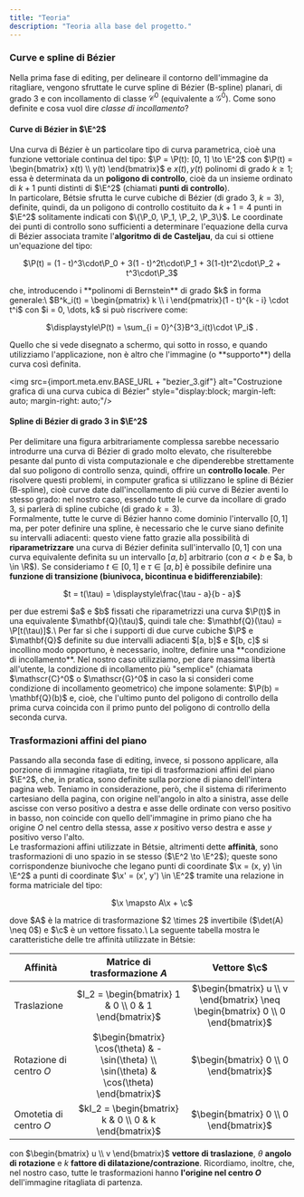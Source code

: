 ```yaml
---
title: "Teoria"
description: "Teoria alla base del progetto."
---
```


### Curve e spline di Bézier
Nella prima fase di editing, per delineare il contorno dell'immagine da ritagliare, 
vengono sfruttate le curve spline di Bézier (B-spline) planari, 
di grado 3 e con incollamento di classe $\mathscr{C}^0$ (equivalente a $\mathscr{G}^0$).
Come sono definite e cosa vuol dire _classe di incollamento_?

#### Curve di Bézier in $\E^2$
Una curva di Bézier è un particolare tipo di curva parametrica, cioè una funzione vettoriale continua del tipo:
$\P = \P(t): [0, 1] \to \E^2$ con $\P(t) = \begin{bmatrix} x(t) \\ y(t) \end{bmatrix}$ e
$x(t), y(t)$ polinomi di grado $k \geq 1$; essa è determinata da un **poligono di controllo**, cioè da un insieme ordinato
di $k + 1$ punti distinti di $\E^2$ (chiamati **punti di controllo**).\
In particolare, Bétsie sfrutta le curve cubiche di Bézier (di grado 3, $k = 3$), definite, quindi, da un poligono
di controllo costituito da $k + 1 = 4$ punti in $\E^2$ solitamente indicati con $\{\P_0, \P_1, \P_2, \P_3\}$. 
Le coordinate dei punti di controllo sono sufficienti a determinare l'equazione della curva di Bézier associata 
tramite l'**algoritmo di de Casteljau**, da cui si ottiene un'equazione del tipo:
<p style="text-align: center;">$\P(t) = (1 - t)^3\cdot\P_0 + 3(1 - t)^2t\cdot\P_1 + 3(1-t)t^2\cdot\P_2 + t^3\cdot\P_3$</p>
che, introducendo i **polinomi di Bernstein** di grado $k$ in forma generale:\
$B^k_i(t) = \begin{pmatrix} k \\ i \end{pmatrix}(1 - t)^{k - i} \cdot t^i$ con $i = 0, \dots, k$ si può riscrivere come:
<p style="text-align: center;">$\displaystyle\P(t) = \sum_{i = 0}^{3}B^3_i(t)\cdot \P_i$ .</p>
Quello che si vede disegnato a schermo, qui sotto in rosso, e quando utilizziamo l'applicazione, 
non è altro che l'immagine (o **supporto**) della curva così definita.

<img src={import.meta.env.BASE_URL + "bezier_3.gif"} alt="Costruzione grafica di una curva cubica di Bézier" style="display:block; margin-left: auto; margin-right: auto;"/>

#### Spline di Bézier di grado 3 in $\E^2$
Per delimitare una figura arbitrariamente complessa sarebbe necessario introdurre una curva di Bézier di grado 
molto elevato, che risulterebbe pesante dal punto di vista computazionale e che dipenderebbe strettamente
dal suo poligono di controllo senza, quindi, offrire un **controllo locale**. Per
risolvere questi problemi, in computer grafica si utilizzano le spline di Bézier (B-spline), cioè curve date
dall'incollamento di più curve di Bézier aventi lo stesso grado: nel nostro caso, essendo tutte le curve da incollare di grado 3,
si parlerà di spline cubiche (di grado $k = 3$).\
Formalmente, tutte le curve di Bézier hanno come dominio l'intervallo $[0, 1]$ ma, per poter definire una spline,
è necessario che le curve siano definite su intervalli adiacenti: questo viene fatto grazie alla possibilità di 
**riparametrizzare** una curva di Bézier definita sull'intervallo $[0, 1]$ con una curva equivalente definita su un
intervallo $[a, b]$ arbitrario (con $a < b$ e $a, b \in \R$). Se consideriamo $t \in [0, 1]$ e $\tau \in [a, b]$ è possibile definire una **funzione di transizione
(biunivoca, bicontinua e bidifferenziabile)**:
<p style="text-align: center;">$t = t(\tau) = \displaystyle\frac{\tau - a}{b - a}$</p>
per due estremi $a$ e $b$ fissati che
riparametrizzi una curva $\P(t)$ in una equivalente $\mathbf{Q}(\tau)$, quindi tale che: $\mathbf{Q}(\tau) = \P[t(\tau)]$.\
Per far sì che i supporti di due curve cubiche $\P$ e $\mathbf{Q}$ definite su due intervalli adiacenti $[a, b]$ e $[b, c]$ 
si incollino modo opportuno, è necessario, inoltre, definire una **condizione di incollamento**.
Nel nostro caso utilizziamo, per dare massima libertà all'utente, la condizione di incollamento più "semplice" 
(chiamata $\mathscr{C}^0$ o $\mathscr{G}^0$ in caso la si consideri come condizione di incollamento geometrico) 
che impone solamente: $\P(b) = \mathbf{Q}(b)$ e, cioè, che l'ultimo punto del poligono di controllo
della prima curva coincida con il primo punto del poligono di controllo della seconda curva.


### Trasformazioni affini del piano
Passando alla seconda fase di editing, invece, si possono applicare, alla porzione di immagine ritagliata, tre tipi di trasformazioni
affini del piano $\E^2$, che, in pratica, sono definite sulla porzione di piano dell'intera pagina web. Teniamo in considerazione, però,
che il sistema di riferimento cartesiano della pagina, con origine nell'angolo in alto a sinistra, asse delle ascisse con verso positivo 
a destra e asse delle ordinate con verso positivo in basso, non coincide con quello dell'immagine in primo piano che ha origine $O$ nel centro
della stessa, asse $x$ positivo verso destra e asse $y$ positivo verso l'alto.\
Le trasformazioni affini utilizzate in Bétsie, altrimenti dette **affinità**, sono trasformazioni di uno spazio 
in se stesso ($\E^2 \to \E^2$); queste sono corrispondenze biunivoche che legano punti di coordinate $\x = (x, y) \in \E^2$ a punti di
coordinate $\x' = (x', y') \in \E^2$ tramite una relazione in forma matriciale del tipo:
<p style="text-align: center;">$\x \mapsto A\x + \c$</p> 
dove $A$ è la matrice di trasformazione $2 \times 2$ invertibile ($\det(A) \neq 0$)
e $\c$ è un vettore fissato.\
La seguente tabella mostra le caratteristiche delle tre affinità utilizzate in Bétsie:

| Affinità                  | Matrice di trasformazione $A$                                                               | Vettore $\c$                                                                     |
| ------------------------- | :-----------------------------------------------------------------------------------------: | :------------------------------------------------------------------------------: |
| Traslazione               | $I_2 = \begin{bmatrix} 1 & 0 \\ 0 & 1 \end{bmatrix}$                                        | $\begin{bmatrix} u \\ v \end{bmatrix} \neq \begin{bmatrix} 0 \\ 0 \end{bmatrix}$ |
| Rotazione di centro $O$   | $\begin{bmatrix} \cos(\theta) & -\sin(\theta) \\ \sin(\theta) & \cos(\theta) \end{bmatrix}$ | $\begin{bmatrix} 0 \\ 0 \end{bmatrix}$                                           |
| Omotetia di centro $O$    | $kI_2 = \begin{bmatrix} k & 0 \\ 0 & k \end{bmatrix}$                                       | $\begin{bmatrix} 0 \\ 0 \end{bmatrix}$                                           |

con $\begin{bmatrix} u \\ v \end{bmatrix}$ **vettore di traslazione**, $\theta$ **angolo di rotazione** e $k$ **fattore di 
dilatazione/contrazione**. Ricordiamo, inoltre, che, nel nostro caso, tutte le trasformazioni hanno **l'origine nel centro $O$** 
dell'immagine ritagliata di partenza.